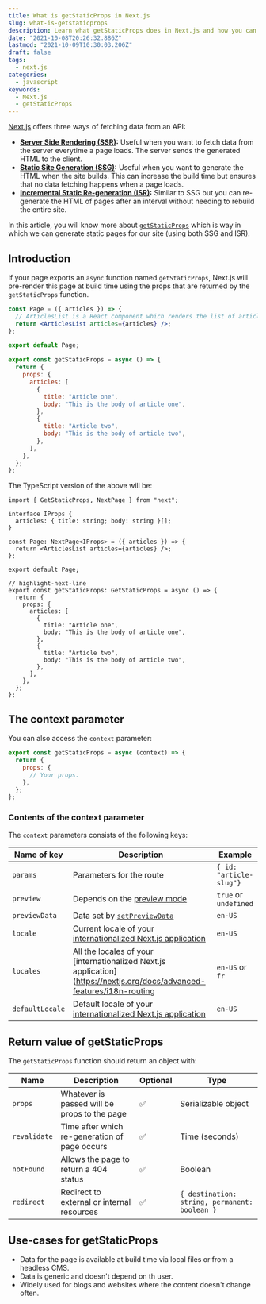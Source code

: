 ```yaml
---
title: What is getStaticProps in Next.js
slug: what-is-getstaticprops
description: Learn what getStaticProps does in Next.js and how you can use it to create fast sites.
date: "2021-10-08T20:26:32.886Z"
lastmod: "2021-10-09T10:30:03.206Z"
draft: false
tags:
  - next.js
categories:
  - javascript
keywords:
  - Next.js
  - getStaticProps
---
```


[Next.js](https://nextjs.org/) offers three ways of fetching data from an API:

- **[Server Side Rendering (SSR)](https://nextjs.org/docs/basic-features/data-fetching#getserversideprops-server-side-rendering):** Useful when you want to fetch data from the server everytime a page loads. The server sends the generated HTML to the client.
- **[Static Site Generation (SSG)](https://nextjs.org/docs/basic-features/data-fetching#getstaticprops-static-generation):** Useful when you want to generate the HTML when the site builds. This can increase the build time but ensures that no data fetching happens when a page loads.
- **[Incremental Static Re-generation (ISR)](https://nextjs.org/docs/basic-features/data-fetching#incremental-static-regeneration):** Similar to SSG but you can re-generate the HTML of pages after an interval without needing to rebuild the entire site.

In this article, you will know more about [`getStaticProps`](https://nextjs.org/docs/basic-features/data-fetching#getstaticprops-static-generation) which is way in which we can generate static pages for our site (using both SSG and ISR).

## Introduction

If your page exports an `async` function named `getStaticProps`, Next.js will pre-render this page at build time using the props that are returned by the `getStaticProps` function.

```jsx
const Page = ({ articles }) => {
  // ArticlesList is a React component which renders the list of articles.
  return <ArticlesList articles={articles} />;
};

export default Page;

export const getStaticProps = async () => {
  return {
    props: {
      articles: [
        {
          title: "Article one",
          body: "This is the body of article one",
        },
        {
          title: "Article two",
          body: "This is the body of article two",
        },
      ],
    },
  };
};
```

The TypeScript version of the above will be:

```tsx
import { GetStaticProps, NextPage } from "next";

interface IProps {
  articles: { title: string; body: string }[];
}

const Page: NextPage<IProps> = ({ articles }) => {
  return <ArticlesList articles={articles} />;
};

export default Page;

// highlight-next-line
export const getStaticProps: GetStaticProps = async () => {
  return {
    props: {
      articles: [
        {
          title: "Article one",
          body: "This is the body of article one",
        },
        {
          title: "Article two",
          body: "This is the body of article two",
        },
      ],
    },
  };
};
```

## The context parameter

You can also access the `context` parameter:

```jsx
export const getStaticProps = async (context) => {
  return {
    props: {
      // Your props.
    },
  };
};
```

### Contents of the context parameter

The `context` parameters consists of the following keys:

| Name of key     | Description                                                                                                                         | Example                 |
| --------------- | ----------------------------------------------------------------------------------------------------------------------------------- | ----------------------- |
| `params`        | Parameters for the route                                                                                                            | `{ id: "article-slug"}` |
| `preview`       | Depends on the [preview mode](https://nextjs.org/docs/advanced-features/preview-mode)                                               | `true` or `undefined`   |
| `previewData`   | Data set by [`setPreviewData`](https://nextjs.org/docs/advanced-features/preview-mode#step-1-create-and-access-a-preview-api-route) | `en-US`                 |
| `locale`        | Current locale of your [internationalized Next.js application](https://nextjs.org/docs/advanced-features/i18n-routing)              | `en-US`                 |
| `locales`       | All the locales of your [internationalized Next.js application](https://nextjs.org/docs/advanced-features/i18n-routing              | `en-US` or `fr`         |
| `defaultLocale` | Default locale of your [internationalized Next.js application](https://nextjs.org/docs/advanced-features/i18n-routing)              | `en-US`                 |

## Return value of getStaticProps

The `getStaticProps` function should return an object with:

| Name         | Description                                   | Optional | Type                                          |
| ------------ | --------------------------------------------- | -------- | --------------------------------------------- |
| `props`      | Whatever is passed will be props to the page  | ✅       | Serializable object                           |
| `revalidate` | Time after which re-generation of page occurs | ✅       | Time (seconds)                                |
| `notFound`   | Allows the page to return a 404 status        | ✅       | Boolean                                       |
| `redirect`   | Redirect to external or internal resources    | ✅       | `{ destination: string, permanent: boolean }` |

## Use-cases for getStaticProps

- Data for the page is available at build time via local files or from a headless CMS.
- Data is generic and doesn't depend on th user.
- Widely used for blogs and websites where the content doesn't change often.
